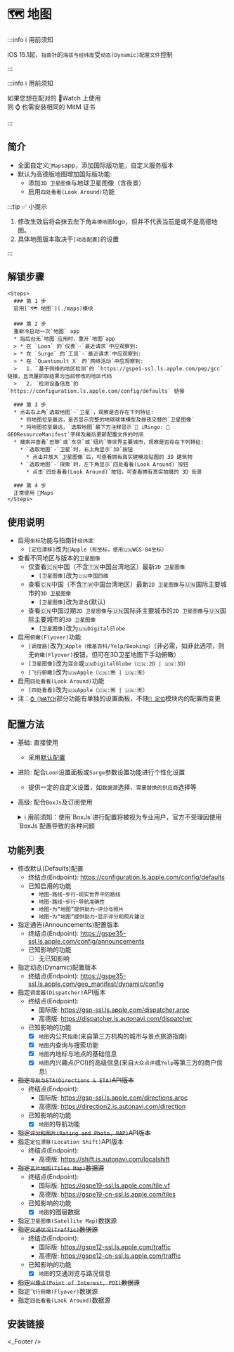 
# 🗺 地图

:::info ℹ️ 用前须知

iOS 15.1起，`指南针`的`海拔与经纬度`受`动态(Dynamic)配置文件`控制

:::

:::info ℹ️ 用前须知

如果您想在配对的 Watch 上使用  
则 ⌚️ 也需安装相同的 MitM 证书

:::

## 简介
* 全面自定义`Maps`app，添加国际版功能，自定义服务版本
* 默认为高德版地图增加国际版功能:
  * 添加`3D 卫星图像`与地球卫星图像（含夜景）
  * 启用`四处看看(Look Around)`功能

:::tip ✅ 小提示

1. 修改生效后将会抹去左下角`高德地图`logo，但并不代表当前是或不是高德地图。  
2. 具体地图版本取决于`[动态配置]`的设置

:::

## 解锁步骤

    <Steps>
      ### 第 1 步
      启用[`🗺 地图`](./maps)模块

      ### 第 2 步
      重新冷启动一次`地图` app
      * 指后台无`地图`应用时，重开`地图`app
      > * 在 `Loon` 的`仪表`-`最近请求`中应观察到:  
      > * 在 `Surge` 的`工具`-`最近请求`中应观察到:  
      > * 在 `Quantumult X` 的`网络活动`中应观察到:  
      >   1. `基于网络的地区检测`的 `https://gspe1-ssl.ls.apple.com/pep/gcc` 链接，且流量抓取结果为当前修改的地区代码  
      >   2. `检测设备信息`的 `https://configuration.ls.apple.com/config/defaults` 链接  

      ### 第 3 步
      * 点击右上角`选取地图`-`卫星`，观察是否存在下列特征:
        * 将地图拉至最远，是否显示完整的地球球体模型及昼夜交替的`卫星图像`
        * 将地图拉至最远，`选取地图`最下方注释显示` iRingo: 📍 GEOResourceManifest`字样及最后更新配置文件的时间
      * 搜索并查看`巴黎`或`东京`或`纽约`等世界主要城市，观察是否存在下列特征:
        * `选取地图`-`卫星`时，右上角显示`3D`按钮
          * 点击并放大`卫星图像`后，可查看拥有真实建模及贴图的 3D 建筑物
        * `选取地图`-`探索`时，左下角显示`四处看看(Look Around)`按钮
          * 点击`四处看看(Look Around)`按钮，可查看拥有真实拍摄的 3D 街景

      ### 第 4 步
      正常使用 Maps
    </Steps>

## 使用说明
* 启用`坐标`功能与指南针`经纬度`: 
    * `[定位漂移]`改为`Apple（🈶️坐标，使用🇺🇳WGS-84坐标）`
* 查看不同地区与版本的`卫星图像`
  * 仅查看🇨🇳中国（不含🇹🇼中国台湾地区）最新`2D 卫星图像`
    * `[卫星图像]`改为`🇨🇳中国四维`
  * 查看🇨🇳中国（不含🇹🇼中国台湾地区）最新`2D 卫星图像`与🇺🇳国际主要城市的`3D 卫星图像`
    * `[卫星图像]`改为`混合`(默认)
  * 查看🇨🇳中国过期`2D 卫星图像`与🇺🇳国际非主要城市的`2D 卫星图像`与🇺🇳国际主要城市的`3D 卫星图像`
    * `[卫星图像]`改为`🇺🇳DigitalGlobe`
* 启用`俯瞰(Flyover)`功能
  * `[调度器]`改为`Apple（维基百科/Yelp/Booking）`（非必需，如非此选项，则无`俯瞰(Flyover)`按钮，但可在3D卫星地图下手动俯瞰）
  * `[卫星图像]`改为`混合`或`🇺🇳DigitalGlobe（🇨🇳:2D | 🇺🇳:3D）`
  * `[飞行俯瞰]`改为`🇺🇳Apple（🇨🇳:🈚️ | 🇺🇳:🈶️）`
* 启用`四处看看(Look Around)`功能
  * `[四处看看]`改为`🇺🇳Apple（🇨🇳:🈚️ | 🇺🇳:🈶️）`
* 注：[`⌚️ WATCH`](./apple-watch)部分功能有单独的设置面板，不随[`📍 定位`](./GeoServices/location)模块内的配置而变更

## 配置方法
* 基础: 直接使用
  * 采用[默认配置](#默认设置)
* 进阶: 配合`Loon`设置面板或`Surge`参数设置功能进行个性化设置
  * 提供一定的自定义设置，如`数据源`选择、`需要替换的供应商`选择等
* 高级: 配合`BoxJs`及订阅使用
  <details>
  <summary>ℹ️ 用前须知：使用`BoxJs`进行配置将被视为专业用户，官方不受理因使用`BoxJs`配置导致的各种问题</summary>

  1. 安装`BoxJs`插件并更新引用资源或脚本:
     * 安装方法及下载链接详见: [🧰 BoxJs](../box-js)
  2. 在`BoxJs`的配置面板中进行个性化设置:
     1. 浏览器访问[BoxJs.com](http://boxjs.com)
     2. 在[`应用`](http://boxjs.com/#/app)页面点开` iRingo`折叠
     3. 在[`🗺 地图`](http://boxjs.com/#/app/iRingo.Maps)根据需要填写您的设置信息
  </details>

## 功能列表
* 修改默认(Defaults)配置
  * 终结点(Endpoint): https://configuration.ls.apple.com/config/defaults
  * 已知启用的功能
      * `地图`-`路线`-`步行`-`现实世界中的路线`
      * `地图`-`路线`-`步行`-`导航准确性`
      * `地图`-`为“地图”提供助力`-`评分与照片`
      * `地图`-`为“地图”提供助力`-`显示评分和照片建议`
* 指定通告(Announcements)配置版本
  * 终结点(Endpoint): https://gspe35-ssl.ls.apple.com/config/announcements
  * 已知影响的功能
    - [ ] 无已知影响
* 指定动态(Dynamic)配置版本
  * 终结点(Endpoint): https://gspe35-ssl.ls.apple.com/geo_manifest/dynamic/config
* 指定`调度器(Dispatcher)`API版本
  * 终结点(Endpoint): 
    * 国际版: https://gsp-ssl.ls.apple.com/dispatcher.arpc
    * 高德版: https://dispatcher.is.autonavi.com/dispatcher
  * 已知影响的功能
    - [x] `地图`内公共`指南`(来自第三方机构的城市与景点旅游指南)
    - [x] `地图`内查询与搜索功能
    - [x] `地图`内地标与地点的基础信息
    - [x] `地图`内兴趣点(POI)的高级信息(来自`大众点评`或`Yelp`等第三方的商户信息)
* ~~指定`导航与ETA(Directions & ETA)`API版本~~
  * 终结点(Endpoint): 
    * 国际版: https://gsp-ssl.ls.apple.com/directions.arpc
    * 高德版: https://direction2.is.autonavi.com/direction
  * 已知影响的功能
    - [x] `地图`的导航功能
* ~~指定`评分和照片(Rating and Photo, RAP)`API版本~~
* 指定`定位漂移(Location Shift)`API版本
  * 终结点(Endpoint):
    * 高德版: https://shift.is.autonavi.com/localshift
* ~~指定`瓦片地图(Tiles Map)`数据源~~
  * 终结点(Endpoint):
    * 国际版: https://gspe19-ssl.ls.apple.com/tile.vf
    * 高德版: https://gspe19-cn-ssl.ls.apple.com/tiles
  * 已知影响的功能
    - [x] `地图`的图层数据
* 指定`卫星图像(Satellite Map)`数据源
* ~~指定`交通状况(Traffic)`数据源~~
  * 终结点(Endpoint):
    * 国际版: https://gspe12-ssl.ls.apple.com/traffic
    * 高德版: https://gspe12-cn-ssl.ls.apple.com/traffic
  * 已知影响的功能
    - [x] `地图`的交通浏览与路况信息
* ~~指定`兴趣点(Point of Interest, POI)`数据源~~
* 指定`飞行俯瞰(Flyover)`数据源
* 指定`四处看看(Look Around)`数据源

## 安装链接

<ModuleInstall urlPrefix="https://github.com/NSRingo/GeoServices/releases/latest/download/">
  <ModuleInstall.Tab type="loon">
    <ModuleInstall.Item
      url="iRingo.Maps.plugin"
      badge={[
        {
          type: "tip",
          text: "MitM",
          outline: true,
        },
        {
          type: "info",
          text: "脚本",
          outline: true,
        },
        {
          type: "info",
          text: "需要 2.1.20(406) 及以上版本",
        },
      ]}
    />
  </ModuleInstall.Tab>
  <ModuleInstall.Tab type="surge">
    <ModuleInstall.Item 
      url="iRingo.Maps.sgmodule"
      badge={[
        {
          type: "danger",
          text: "MitM",
          outline: true,
        },
        {
          type: "warning",
          text: "脚本",
          outline: true,
        },
      ]}
    />
  </ModuleInstall.Tab>
  <ModuleInstall.Tab type="stash">
    <ModuleInstall.Item
      url="iRingo.Maps.stoverride"
      badge={[
        {
          type: "info",
          text: "覆写",
          outline: true,
        },
        {
          type: "info",
          text: "MitM",
          outline: true,
        },
        {
          type: "info",
          text: "脚本",
          outline: true,
        },
      ]}
    />
  </ModuleInstall.Tab>
  <ModuleInstall.Tab type="egern">
    <ModuleInstall.Item url="Maps.yaml" />
  </ModuleInstall.Tab>
  <ModuleInstall.Tab type="qx">
    <ModuleInstall.Item
      url="iRingo.Maps.snippet"
      badge={[
        {
          type: "danger",
          text: "重写",
          outline: true,
        },
        {
          type: "tip",
          text: "MitM",
          outline: true,
        },
      ]}
    />
  </ModuleInstall.Tab>
</ModuleInstall>

<_Footer />
